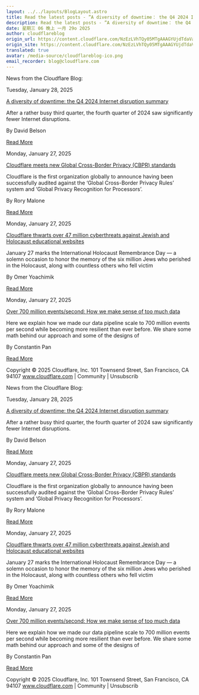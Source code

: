 ```yaml
---
layout: ../../layouts/BlogLayout.astro
title: Read the latest posts - ”A diversity of downtime： the Q4 2024 Internet disruption summary”
description: Read the latest posts - ”A diversity of downtime： the Q4 2024 Internet disruption summary”
date: 星期三 06 晚上 一月 29o 2025
author: cloudflareblog
origin_url: https://content.cloudflare.com/NzEzLVhTQy05MTgAAAGYUjdTdaVaLVqG-_ulhwwDD6MeT7kNqorz3FI4yRjPwexhG0En1ikzZ2D8AkbjSxrVh278x7s=
origin_site: https://content.cloudflare.com/NzEzLVhTQy05MTgAAAGYUjdTdaVaLVqG-_ulhwwDD6MeT7kNqorz3FI4yRjPwexhG0En1ikzZ2D8AkbjSxrVh278x7s=
translated: true
avatar: /media-source/cloudflareblog-ico.png
email_recorder: blog@cloudflare.com
---
```



<Reference client:only="react" title="Read the latest posts - ”A diversity of downtime： the Q4 2024 Internet disruption summary”" url="https://content.cloudflare.com/NzEzLVhTQy05MTgAAAGYUjdTdaVaLVqG-_ulhwwDD6MeT7kNqorz3FI4yRjPwexhG0En1ikzZ2D8AkbjSxrVh278x7s=" />

<Detail client:only="react">
	News from the Cloudflare Blog:

Tuesday, January 28, 2025

[A diversity of downtime: the Q4 2024 Internet disruption summary](https://content.cloudflare.com/NzEzLVhTQy05MTgAAAGYUjdTdaVaLVqG-_ulhwwDD6MeT7kNqorz3FI4yRjPwexhG0En1ikzZ2D8AkbjSxrVh278x7s=)

After a rather busy third quarter, the fourth quarter of 2024 saw significantly fewer Internet disruptions.

By David Belson

[Read More](https://content.cloudflare.com/NzEzLVhTQy05MTgAAAGYUjdTdaVaLVqG-_ulhwwDD6MeT7kNqorz3FI4yRjPwexhG0En1ikzZ2D8AkbjSxrVh278x7s=)

Monday, January 27, 2025

[Cloudflare meets new Global Cross-Border Privacy (CBPR) standards](https://content.cloudflare.com/NzEzLVhTQy05MTgAAAGYUjdTdSlQ5okWUGmmB6WpTMAOz9Gmu-Ej9SjIUs40NkpRRnfnXb8JPZITea7iES0PQLvDL18=)

Cloudflare is the first organization globally to announce having been successfully audited against the ‘Global Cross-Border Privacy Rules’ system and ‘Global Privacy Recognition for Processors’.

By Rory Malone

[Read More](https://content.cloudflare.com/NzEzLVhTQy05MTgAAAGYUjdTdSlQ5okWUGmmB6WpTMAOz9Gmu-Ej9SjIUs40NkpRRnfnXb8JPZITea7iES0PQLvDL18=)

Monday, January 27, 2025

[Cloudflare thwarts over 47 million cyberthreats against Jewish and Holocaust educational websites](https://content.cloudflare.com/NzEzLVhTQy05MTgAAAGYUjdTdUjpjF5En4S3d9DmDIHj-DVUiOKYTWiC4V6hGFJJFg8eotXfx6ZXQO_LSx1usyF64TE=)

January 27 marks the International Holocaust Remembrance Day — a solemn occasion to honor the memory of the six million Jews who perished in the Holocaust, along with countless others who fell victim

By Omer Yoachimik

[Read More](https://content.cloudflare.com/NzEzLVhTQy05MTgAAAGYUjdTdUjpjF5En4S3d9DmDIHj-DVUiOKYTWiC4V6hGFJJFg8eotXfx6ZXQO_LSx1usyF64TE=)

Monday, January 27, 2025

[Over 700 million events/second: How we make sense of too much data](https://content.cloudflare.com/NzEzLVhTQy05MTgAAAGYUjdTdQMPn1jRTdGzdO8A1P2dfKlzG8MdE9P1rAZi5xGjSyZYwcQG6FMPbFOX47eliS-oiMY=)

Here we explain how we made our data pipeline scale to 700 million events per second while becoming more resilient than ever before. We share some math behind our approach and some of the designs of

By Constantin Pan

[Read More](https://content.cloudflare.com/NzEzLVhTQy05MTgAAAGYUjdTdQMPn1jRTdGzdO8A1P2dfKlzG8MdE9P1rAZi5xGjSyZYwcQG6FMPbFOX47eliS-oiMY=)

Copyright © 2025 Cloudflare, Inc. 101 Townsend Street, San Francisco, CA 94107 www.cloudflare.com | Community | Unsubscrib
</Detail>

News from the Cloudflare Blog:

Tuesday, January 28, 2025

[A diversity of downtime: the Q4 2024 Internet disruption summary](https://content.cloudflare.com/NzEzLVhTQy05MTgAAAGYUjdTdaVaLVqG-_ulhwwDD6MeT7kNqorz3FI4yRjPwexhG0En1ikzZ2D8AkbjSxrVh278x7s=)

After a rather busy third quarter, the fourth quarter of 2024 saw significantly fewer Internet disruptions.

By David Belson

[Read More](https://content.cloudflare.com/NzEzLVhTQy05MTgAAAGYUjdTdaVaLVqG-_ulhwwDD6MeT7kNqorz3FI4yRjPwexhG0En1ikzZ2D8AkbjSxrVh278x7s=)

Monday, January 27, 2025

[Cloudflare meets new Global Cross-Border Privacy (CBPR) standards](https://content.cloudflare.com/NzEzLVhTQy05MTgAAAGYUjdTdSlQ5okWUGmmB6WpTMAOz9Gmu-Ej9SjIUs40NkpRRnfnXb8JPZITea7iES0PQLvDL18=)

Cloudflare is the first organization globally to announce having been successfully audited against the ‘Global Cross-Border Privacy Rules’ system and ‘Global Privacy Recognition for Processors’.

By Rory Malone

[Read More](https://content.cloudflare.com/NzEzLVhTQy05MTgAAAGYUjdTdSlQ5okWUGmmB6WpTMAOz9Gmu-Ej9SjIUs40NkpRRnfnXb8JPZITea7iES0PQLvDL18=)

Monday, January 27, 2025

[Cloudflare thwarts over 47 million cyberthreats against Jewish and Holocaust educational websites](https://content.cloudflare.com/NzEzLVhTQy05MTgAAAGYUjdTdUjpjF5En4S3d9DmDIHj-DVUiOKYTWiC4V6hGFJJFg8eotXfx6ZXQO_LSx1usyF64TE=)

January 27 marks the International Holocaust Remembrance Day — a solemn occasion to honor the memory of the six million Jews who perished in the Holocaust, along with countless others who fell victim

By Omer Yoachimik

[Read More](https://content.cloudflare.com/NzEzLVhTQy05MTgAAAGYUjdTdUjpjF5En4S3d9DmDIHj-DVUiOKYTWiC4V6hGFJJFg8eotXfx6ZXQO_LSx1usyF64TE=)

Monday, January 27, 2025

[Over 700 million events/second: How we make sense of too much data](https://content.cloudflare.com/NzEzLVhTQy05MTgAAAGYUjdTdQMPn1jRTdGzdO8A1P2dfKlzG8MdE9P1rAZi5xGjSyZYwcQG6FMPbFOX47eliS-oiMY=)

Here we explain how we made our data pipeline scale to 700 million events per second while becoming more resilient than ever before. We share some math behind our approach and some of the designs of

By Constantin Pan

[Read More](https://content.cloudflare.com/NzEzLVhTQy05MTgAAAGYUjdTdQMPn1jRTdGzdO8A1P2dfKlzG8MdE9P1rAZi5xGjSyZYwcQG6FMPbFOX47eliS-oiMY=)

Copyright © 2025 Cloudflare, Inc. 101 Townsend Street, San Francisco, CA 94107 www.cloudflare.com | Community | Unsubscrib


